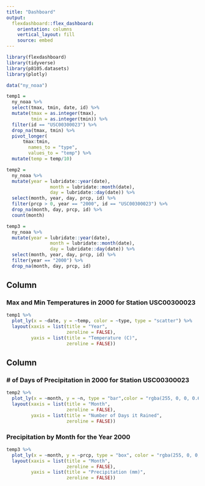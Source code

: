 ```yaml
---
title: "Dashboard"
output: 
  flexdashboard::flex_dashboard:
    orientation: columns
    vertical_layout: fill
    source: embed
---
```


```r
library(flexdashboard)
library(tidyverse)
library(p8105.datasets)
library(plotly)

data("ny_noaa")

temp1 =
  ny_noaa %>%
  select(tmax, tmin, date, id) %>%
  mutate(tmax = as.integer(tmax),
         tmin = as.integer(tmin)) %>% 
  filter(id == "USC00300023") %>%
  drop_na(tmax, tmin) %>%
  pivot_longer(
      tmax:tmin,
  		names_to = "type",
  		values_to = "temp") %>%
  mutate(temp = temp/10)

temp2 = 
  ny_noaa %>%
  mutate(year = lubridate::year(date), 
                month = lubridate::month(date), 
                day = lubridate::day(date)) %>%
  select(month, year, day, prcp, id) %>%
  filter(prcp > 0, year == "2000", id == "USC00300023") %>%
  drop_na(month, day, prcp, id) %>%
  count(month)

temp3 = 
  ny_noaa %>%
  mutate(year = lubridate::year(date), 
                month = lubridate::month(date), 
                day = lubridate::day(date)) %>%
  select(month, year, day, prcp, id) %>%
  filter(year == "2000") %>%
  drop_na(month, day, prcp, id)

```

Column {data-width=650}
-----------------------------------------------------------------------

### Max and Min Temperatures in 2000 for Station USC00300023

```r
temp1 %>%
  plot_ly(x = ~date, y = ~temp, color = ~type, type = "scatter") %>% 
  layout(xaxis = list(title = "Year",
                      zeroline = FALSE),
         yaxis = list(title = "Temperature (C)",
                      zeroline = FALSE))
```

Column {data-width=350}
-----------------------------------------------------------------------

### # of Days of Precipitation in 2000 for Station USC00300023

```r
temp2 %>%
  plot_ly(x = ~month, y = ~n, type = "bar",color = "rgba(255, 0, 0, 0.6)") %>% 
  layout(xaxis = list(title = "Month",
                      zeroline = FALSE),
         yaxis = list(title = "Number of Days it Rained",
                      zeroline = FALSE))
```

### Precipitation by Month for the Year 2000

```r
temp3 %>%
  plot_ly(x = ~month, y = ~prcp, type = "box", color = "rgba(255, 0, 0, 0.6)") %>% 
  layout(xaxis = list(title = "Month",
                      zeroline = FALSE),
         yaxis = list(title = "Precipitation (mm)",
                      zeroline = FALSE))
```

